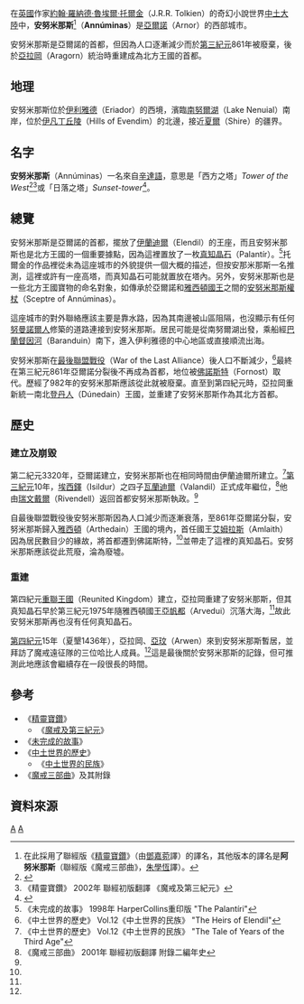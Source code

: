 {{Infobox LOTR place |
image_place= |
image_caption = |
place_name = 安努米那斯 |
place_alias = |
place_description = [[亞爾諾|亞爾諾]]的首都 |
place_built= [[伊蘭迪爾|伊蘭迪爾]]<br/>[[亞拉岡|亞拉岡]] |
place_type = 首都城市 |
place_realm = [[亞爾諾|亞爾諾]] |
place_sub_realm = [[伊利雅德|伊利雅德]] |
place_time= [[第二紀元|第二紀元]]3320年 - [[第三紀元|第三紀元]]861年<br/>[[第四紀元|第四紀元]]?年 - |
place_lord = [[亞爾諾國王|亞爾諾國王]] |
}}
在[[英國|英國]]作家[[約翰·羅納德·魯埃爾·托爾金|約翰·羅納德·魯埃爾·托爾金]]（J.R.R. Tolkien）的奇幻小說世界[[中土大陸|中土大陸]]中，'''安努米那斯'''<ref>在此採用了聯經版《[[精靈寶鑽|精靈寶鑽]]》（由[[鄧嘉菀|鄧嘉菀]]譯）的譯名，其他版本的譯名是'''阿努米那斯'''（聯經版《魔戒三部曲》，[[朱學恆|朱學恆]]譯）。</ref>（'''Annúminas'''）是[[亞爾諾|亞爾諾]]（Arnor）的西部城市。

安努米那斯是亞爾諾的首都，但因為人口逐漸減少而於[[第三紀元|第三紀元]]861年被廢棄，後於[[亞拉岡_(魔戒)|亞拉岡]]（Aragorn）統治時重建成為北方王國的首都。

==地理==
安努米那斯位於[[伊利雅德|伊利雅德]]（Eriador）的西境，濱臨[[南努爾湖|南努爾湖]]（Lake Nenuial）南岸，位於[[伊凡丁丘陵|伊凡丁丘陵]]（Hills of Evendim）的北邊，接近[[夏爾|夏爾]]（Shire）的疆界。

==名字==
'''安努米那斯'''（Annúminas）一名來自[[辛達語|辛達語]]，意思是「西方之塔」''Tower of the West''<ref>{{Cite web |url=http://www.tuckborough.net/towns.html#Annúminas |title=Thain's Book: Annúminas |access-date=2011-11-13 |archive-date=2011-11-07 |archive-url=https://web.archive.org/web/20111107052434/http://www.tuckborough.net/towns.html#Annúminas |dead-url=yes }}</ref><ref>《精靈寶鑽》 2002年 聯經初版翻譯 《魔戒及第三紀元》</ref>或「日落之塔」''Sunset-tower''<ref>{{Cite web |url=http://www.glyphweb.com/arda/a/annuminas.html |title=Encyclopedia of Arda: Annúminas |access-date=2011-11-13 |archive-date=2021-01-25 |archive-url=https://web.archive.org/web/20210125025425/http://www.glyphweb.com/arda/a/annuminas.html |dead-url=no }}</ref>。

==總覽==
安努米那斯是亞爾諾的首都，擺放了[[伊蘭迪爾|伊蘭迪爾]]（Elendil）的王座，而且安努米那斯也是北方王國的一個重要據點，因為這裡置放了一枚[[真知晶石|真知晶石]]（Palantír）。<ref>《未完成的故事》 1998年 HarperCollins重印版 "The Palantíri"</ref>托爾金的作品裡從未為這座城市的外貌提供一個大概的描述，但按安那米那斯一名推測，這裡或許有一座高塔，而真知晶石可能就置放在塔內。另外，安努米那斯也是一些北方王國寶物的命名對象，如傳承於亞爾諾和[[雅西頓國王|雅西頓國王]]之間的[[安努米那斯權杖|安努米那斯權杖]]（Sceptre of Annúminas）。

這座城市的對外聯絡應該主要是靠水路，因為其南邊被山區阻隔，也沒顯示有任何[[努曼諾爾人|努曼諾爾人]]修築的道路連接到安努米那斯。居民可能是從南努爾湖出發，乘船經[[巴蘭督因河|巴蘭督因河]]（Baranduin）南下，進入伊利雅德的中心地區或直接順流出海。

安努米那斯在[[最後聯盟戰役|最後聯盟戰役]]（War of the Last Alliance）後人口不斷減少，<ref name=autogenerated1>《中土世界的歷史》 Vol.12《中土世界的民族》 "The Heirs of Elendil"</ref>最終在第三紀元861年亞爾諾分裂後不再成為首都，地位被[[佛諾斯特|佛諾斯特]]（Fornost）取代。歷經了982年的安努米那斯應該從此就被廢棄。直至到第四紀元時，亞拉岡重新統一南北[[登丹人|登丹人]]（Dúnedain）王國，並重建了安努米那斯作為其北方首都。

==歷史==
===建立及崩毀===
第二紀元3320年，亞爾諾建立，安努米那斯也在相同時間由伊蘭迪爾所建立。<ref>《中土世界的歷史》 Vol.12《中土世界的民族》 "The Tale of Years of the Third Age"</ref>[[第三紀元|第三紀元]]10年，[[埃西鐸|埃西鐸]]（Isildur）之四子[[瓦蘭迪爾|瓦蘭迪爾]]（Valandil）正式成年繼位，<ref name=autogenerated2>《魔戒三部曲》 2001年 聯經初版翻譯 附錄二編年史</ref>他由[[瑞文戴爾|瑞文戴爾]]（Rivendell）返回首都安努米那斯執政。<ref name=autogenerated1 />

自最後聯盟戰役後安努米那斯因為人口減少而逐漸衰落，至861年亞爾諾分裂，安努米那斯歸入[[雅西頓|雅西頓]]（Arthedain）王國的境內，首任國王[[艾姆拉斯|艾姆拉斯]]（Amlaith）因為居民數目少的緣故，將首都遷到佛諾斯特，<ref name=autogenerated1 />並帶走了這裡的真知晶石。安努米那斯應該從此荒廢，淪為廢墟。

===重建===
第四紀元[[重聯王國|重聯王國]]（Reunited Kingdom）建立，亞拉岡重建了安努米那斯，但其真知晶石早於第三紀元1975年隨雅西頓國王[[亞帆都|亞帆都]]（Arvedui）沉落大海，<ref name=autogenerated2 />故此安努米那斯再也沒有任何真知晶石。

[[第四紀元|第四紀元]]15年（夏墾1436年），亞拉岡、[[亞玟|亞玟]]（Arwen）來到安努米那斯暫居，並拜訪了魔戒遠征隊的三位哈比人成員。<ref name=autogenerated2 />這是最後關於安努米那斯的記錄，但可推測此地應該會繼續存在一段很長的時間。

==參考==
*《[[精靈寶鑽|精靈寶鑽]]》
**《[[魔戒及第三紀元|魔戒及第三紀元]]》
*《[[未完成的故事|未完成的故事]]》
*《[[中土世界的歷史|中土世界的歷史]]》
**《[[中土世界的民族|中土世界的民族]]》
*《[[魔戒|魔戒三部曲]]》及其附錄

==資料來源==
{{reflist}}

{{Arda Cities}}

[[Category:中土大陸的地理|A]]
[[Category:中土大陸的城鎮|A]]